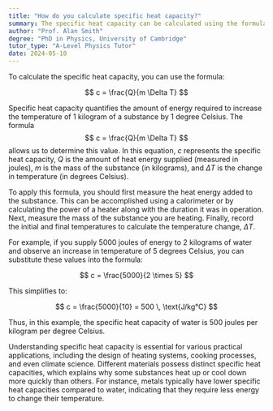 ```yaml
---
title: "How do you calculate specific heat capacity?"
summary: The specific heat capacity can be calculated using the formula $ c = \frac{Q}{m \Delta T} $, where $ Q $ is heat added, $ m $ is mass, and $ \Delta T $ is temperature change.
author: "Prof. Alan Smith"
degree: "PhD in Physics, University of Cambridge"
tutor_type: "A-Level Physics Tutor"
date: 2024-05-10
---
```


To calculate the specific heat capacity, you can use the formula:

$$
c = \frac{Q}{m \Delta T}
$$

Specific heat capacity quantifies the amount of energy required to increase the temperature of $1$ kilogram of a substance by $1$ degree Celsius. The formula $$ c = \frac{Q}{m \Delta T} $$ allows us to determine this value. In this equation, $c$ represents the specific heat capacity, $Q$ is the amount of heat energy supplied (measured in joules), $m$ is the mass of the substance (in kilograms), and $\Delta T$ is the change in temperature (in degrees Celsius).

To apply this formula, you should first measure the heat energy added to the substance. This can be accomplished using a calorimeter or by calculating the power of a heater along with the duration it was in operation. Next, measure the mass of the substance you are heating. Finally, record the initial and final temperatures to calculate the temperature change, $\Delta T$.

For example, if you supply $5000$ joules of energy to $2$ kilograms of water and observe an increase in temperature of $5$ degrees Celsius, you can substitute these values into the formula:

$$
c = \frac{5000}{2 \times 5}
$$

This simplifies to:

$$
c = \frac{5000}{10} = 500 \, \text{J/kg°C}
$$

Thus, in this example, the specific heat capacity of water is $500$ joules per kilogram per degree Celsius.

Understanding specific heat capacity is essential for various practical applications, including the design of heating systems, cooking processes, and even climate science. Different materials possess distinct specific heat capacities, which explains why some substances heat up or cool down more quickly than others. For instance, metals typically have lower specific heat capacities compared to water, indicating that they require less energy to change their temperature.
    